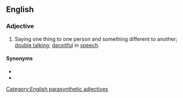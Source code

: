 ==English==

===Adjective===
{{en-adj}}

# {{lb|en|idiomatic}} Saying one thing to one person and something different to another; [[double talk]]ing; [[deceitful]] in [[speech]].

====Synonyms====
* {{l|en|twi-tongued}}
* {{l|en|two-tongued}}

[[Category:English parasynthetic adjectives]]